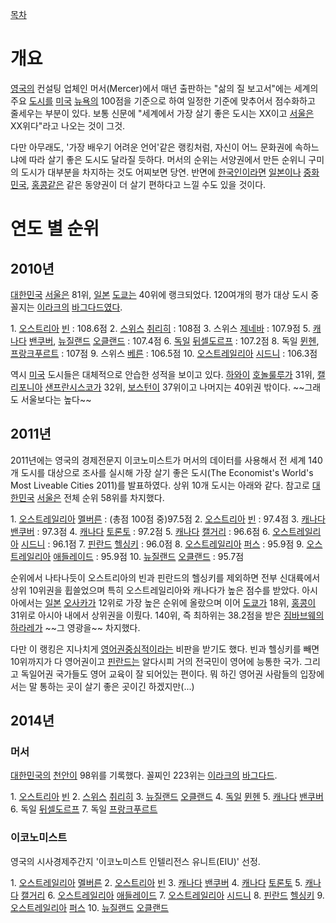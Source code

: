 [[목차]]
= 개요 =
[[영국]]의 컨설팅 업체인 머서(Mercer)에서 매년 출판하는 "삶의 질 보고서"에는 세계의 주요 [[도시]]를 [[미국]] [[뉴욕]]의 100점을 기준으로 하여 일정한 기준에 맞추어서 점수화하고 줄세우는 부분이 있다. 보통 신문에 "세계에서 가장 살기 좋은 도시는 XX이고 [[서울]]은 XX위다"라고 나오는 것이 그것.

다만 아무래도, '가장 배우기 어려운 언어'같은 랭킹처럼, 자신이 어느 문화권에 속하느냐에 따라 살기 좋은 도시도 달라질 듯하다. 머서의 순위는 서양권에서 만든 순위니 구미의 도시가 대부분을 차지하는 것도 어찌보면 당연. 반면에 [[한국인]]이라면 [[일본]]이나 [[중화민국]], [[홍콩]]같은 같은 동양권이 더 살기 편하다고 느낄 수도 있을 것이다.

= 연도 별 순위 =
== 2010년 ==
[[대한민국]] [[서울]]은 81위, [[일본]] [[도쿄]]는 40위에 랭크되었다. 120여개의 평가 대상 도시 중 꼴지는 [[이라크]]의 [[바그다드]]였다.

1. [[오스트리아]] [[빈]] : 108.6점
2. [[스위스]] [[취리히]] : 108점
3. 스위스 [[제네바]] : 107.9점
5. [[캐나다]] [[밴쿠버]], [[뉴질랜드]] [[오클랜드]] : 107.4점
6. [[독일]] [[뒤셀도르프]] : 107.2점
8. 독일 [[뮌헨]], [[프랑크푸르트]] : 107점
9. 스위스 [[베른]] : 106.5점
10. [[오스트레일리아]] [[시드니]] : 106.3점

역시 [[미국]] 도시들은 대체적으로 안습한 성적을 보이고 있다. [[하와이]] [[호놀룰루]]가 31위, [[캘리포니아]] [[샌프란시스코]]가 32위, [[보스턴]]이 37위이고 나머지는 40위권 밖이다. ~~그래도 서울보다는 높다~~

== 2011년 ==
2011년에는 영국의 경제전문지 이코노미스트가 머서의 데이터를 사용해서 전 세계 140개 도시를 대상으로 조사를 실시해 가장 살기 좋은 도시(The Economist's World's Most Liveable Cities 2011)를 발표하였다. 상위 10개 도시는 아래와 같다. 참고로 [[대한민국]] [[서울]]은 전체 순위 58위를 차지했다.  

1. [[오스트레일리아]] [[멜버른]] : (총점 100점 중)97.5점
2. [[오스트리아]] [[빈]] : 97.4점
3. [[캐나다]] [[밴쿠버]] : 97.3점
4. [[캐나다]] [[토론토]] : 97.2점
5. [[캐나다]] [[캘거리]] : 96.6점
6. [[오스트레일리아]] [[시드니]] : 96.1점
7. [[핀란드]] [[헬싱키]] : 96.0점
8. [[오스트레일리아]] [[퍼스]] : 95.9점
9. [[오스트레일리아]] [[애들레이드]] : 95.9점
10. [[뉴질랜드]] [[오클랜드]] : 95.7점

순위에서 나타나듯이 오스트리아의 빈과 핀란드의 헬싱키를 제외하면 전부 신대륙에서 상위 10위권을 휩쓸었으며 특히 오스트레일리아와 캐나다가 높은 점수를 받았다. 아시아에서는 [[일본]] [[오사카]]가 12위로 가장 높은 순위에 올랐으며 이어 [[도쿄]]가 18위, [[홍콩]]이 31위로 아시아 내에서 상위권을 이뤘다. 140위, 즉 최하위는 38.2점을 받은 [[짐바브웨]]의 [[하라레]]가 ~~그 영광을~~ 차지했다. 

다만 이 랭킹은 지나치게 [[영어권]]중심적이라는 비판을 받기도 했다. 빈과 헬싱키를 빼면 10위까지가 다 영어권이고 [[핀란드]]는 알다시피 거의 전국민이 영어에 능통한 국가. 그리고 독일어권 국가들도 영어 교육이 잘 되어있는 편이다. 뭐 하긴 영어권 사람들의 입장에서는 말 통하는 곳이 살기 좋은 곳이긴 하겠지만(...)

== 2014년 ==
=== 머서 ===
[[대한민국]]의 [[천안]]이 98위를 기록했다. 꼴찌인 223위는 [[이라크]]의 [[바그다드]].

1. [[오스트리아]] [[빈]]
2. [[스위스]] [[취리히]]
3. [[뉴질랜드]] [[오클랜드]]
4. [[독일]] [[뮌헨]]
5. [[캐나다]] [[밴쿠버]]
6. 독일 [[뒤셀도르프]]
7. 독일 [[프랑크푸르트]]

=== 이코노미스트 ===
영국의 시사경제주간지 '이코노미스트 인텔리전스 유니트(EIU)' 선정.

1. [[오스트레일리아]] [[멜버른]]
2. [[오스트리아]] [[빈]]
3. [[캐나다]] [[밴쿠버]]
4. [[캐나다]] [[토론토]]
5. [[캐나다]] [[캘거리]]
6. [[오스트레일리아]] [[애들레이드]]
7. [[오스트레일리아]] [[시드니]]
8. [[핀란드]] [[헬싱키]]
9. [[오스트레일리아]] [[퍼스]]
10. [[뉴질랜드]] [[오클랜드]]
